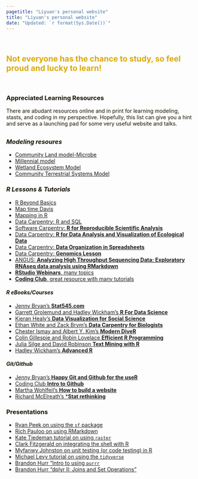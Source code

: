 ```yaml
---
pagetitle: "Liyuan's personal website"
title: "Liyuan's personal website"
date: "Updated: `r format(Sys.Date())`"
---
```


<br>

## <font color="#DAAA00"> <font size=24x> </font>**Not everyone has the chance to study, so feel proud and lucky to learn!** ## {-}

<br> 

### <font color="#151100"> <font size=20x></font> Appreciated Learning Resources
<left> <font size=20x> </font>There are abudant resources online and in print for learning modeling, stasts, and coding in my perspective. Hopefully, this list can give you a hint and serve as a launching pad for some very useful website and talks.
<br>  

## {.tabset .tabset-fade}


### *Modeling resoures*

* [Community Land model-Microbe](https://github.com/email-clm/clm-microbe)
* [Millennial model](https://github.com/email-clm/Millennial)
* [Wetland Ecosystem Model](https://github.com/email-clm/WEM)
* [Community Terrestrial Systems Model](https://github.com/ESCOMP/ctsm)

### *R Lessons & Tutorials*

* [R Beyond Basics](https://github.com/dsidavis/RBeyondBasics)
* [Map time Davis](https://github.com/MicheleTobias/MaptimeDavis)
* [Mapping in R](https://ryanpeek.github.io/mapping-in-R-workshop/)
* [Data Carpentry: R and SQL](http://www.datacarpentry.org/R-ecology-lesson/05-r-and-databases.html)
* [Software Carpentry: **R for Reproducible Scientific Analysis**](http://data-lessons.github.io/gapminder-R/)
* [Data Carpentry: **R for Data Analysis and Visualization of Ecological Data**](http://www.datacarpentry.org/R-ecology-lesson/)
* [Data Carpentry: **Data Organization in Spreadsheets**](http://www.datacarpentry.org/spreadsheet-ecology-lesson/)
* [Data Carpentry: **Genomics Lesson**](https://jasonjwilliamsny.github.io/tidiness-genomics/)
* [ANGUS: **Analyzing High Throughput Sequencing Data; Exploratory RNAseq data analysis using RMarkdown**](http://angus.readthedocs.io/en/2017/index.html)
* [**RStudio Webinars**, many topics](https://www.rstudio.com/resources/webinars/)
* [**Coding Club**, great resource with many tutorials](https://ourcodingclub.github.io/)

#### *R eBooks/Courses*

* [Jenny Bryan's **Stat545.com**](http://stat545.com/)
* [Garrett Grolemund and Hadley Wickham's **R For Data Science**](http://r4ds.had.co.nz/)
* [Kieran Healy's **Data Visualization for Social Science**](http://socviz.co/)
* [Ethan White and Zack Brym's **Data Carpentry for Biologists**](http://www.datacarpentry.org/semester-biology/)
* [Chester Ismay and Albert Y. Kim's **Modern DiveR**](https://ismayc.github.io/moderndiver-book/)
* [Colin Gillespie and Robin Lovelace **Efficient R Programming**](https://csgillespie.github.io/efficientR/)
* [Julia Silge and David Robinson **Text Mining with R**](http://tidytextmining.com/)
* [Hadley Wickham's **Advanced R**](http://adv-r.had.co.nz/)

#### *Git/Github* 

* [Jenny Bryan's **Happy Git and Github for the useR**](http://happygitwithr.com/)
* [Coding Club **Intro to Github**](https://ourcodingclub.github.io/2017/02/27/git.html)
* [Martha Wohlfeil's **How to build a website**](https://marthazillig.github.io/2018-11-27-how-to-build-rmarkdown-website/)
* [Richard McElreath's ***Stat rethinking**](https://github.com/rmcelreath/rethinking)


### Presentations

* [Ryan Peek on using the `sf` package](https://youtu.be/taY6GrZ6vzE)
* [Rich Pauloo on using RMarkdown](https://youtu.be/CHBOVuo6RCo)
* [Kate Tiedeman tutorial on using `raster`](https://youtu.be/mHz4wxo-Q4U)
* [Clark Fitzgerald on integrating the shell with R](https://youtu.be/jgghG1K3740)
* [Myfanwy Johnston on unit testing (or code testing) in R](https://youtu.be/8G6bBum3O9A)
* [Michael Levy tutorial on using the `tidyverse`](https://youtu.be/9q7gssUP8UA)
* [Brandon Hurr "Intro to using `purrr`](http://d-rug.github.io/images/20171026/20171023_DRUG_map_walk.html#1)
* [Brandon Hurr "dplyr II: Joins and Set Operations"](http://d-rug.github.io/blog/2016/hurr-dplyr2)


<br>

